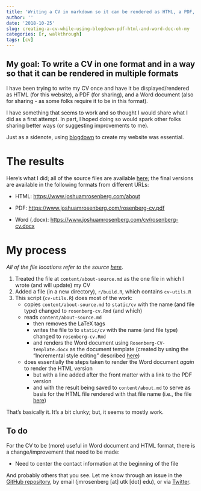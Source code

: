 ```yaml
---
title: 'Writing a CV in markdown so it can be rendered as HTML, a PDF, and a Word document'
author: ''
date: '2018-10-25'
slug: creating-a-cv-while-using-blogdown-pdf-html-and-word-doc-oh-my
categories: [r, walkthrough]
tags: [cv]
---
```


## My goal: To write a CV in one format and in a way so that it can be rendered in multiple formats

I have been trying to write my CV once and have it be displayed/rendered as HTML (for this website), a PDF (for sharing), and a Word document (also for sharing - as some folks require it to be in this format).

I have something that seems to work and so thought I would share what I did as a first attempt. In part, I hoped doing so would spark other folks sharing better ways (or suggesting improvements to me).

Just as a sidenote, using [blogdown](https://bookdown.org/yihui/blogdown/) to create my website was essential.

# The results

Here's what I did; all of the source files are available [here](https://github.com/jrosen48/utk-homepage); the final versions are available in the following formats from different URLs:

- HTML: [https://www.joshuamrosenberg.com/about](https://www.joshuamrosenberg.com/about/)

- PDF: [https://www.joshuamrosenberg.com/rosenberg-cv.pdf](https://www.joshuamrosenberg.com/rosenberg-cv.pdf) 

- Word (.docx): [https://www.joshuamrosenberg.com/cv/rosenberg-cv.docx](https://www.joshuamrosenberg.com/cv/rosenberg-cv.docx)

# My process

*All of the file locations refer to the source [here](https://github.com/jrosen48/utk-homepage)*.

1. Treated the file at `content/about-source.md` as the one file in which I wrote (and will update) my CV
1. Added a file (in a new directory), `r/build.R`, which contains `cv-utils.R`
1. This script (`cv-utils.R`) does most of the work:
    - copies `content/about-source.md` to `static/cv` with the name (and file type) changed to `rosenberg-cv.Rmd` (and which)
    - reads `content/about-source.md`
        - then removes the LaTeX tags 
        - writes the file to to `static/cv` with the name (and file type) changed to `rosenberg-cv.Rmd`
        - and renders the Word document using `Rosenberg-CV-template.docx` as the document template (created by using the "Incremental style editing" described [here](https://rmarkdown.rstudio.com/articles_docx.html))
    - does essentially the steps taken to render the Word document *again* to render the HTML version
        - but with a line added after the front matter with a link to the PDF version
        - and with the result being saved to `content/about.md` to serve as basis for the HTML file rendered with that file name (i.e., the file [here](https://www.joshuamrosenberg.com/about/))
        
That's basically it. It's a bit clunky; but, it seems to mostly work.
        
## To do

For the CV to be (more) useful in Word document and HTML format, there is a change/improvement that need to be made:

- Need to center the contact information at the beginning of the file

And probably others that you see. Let me know through an issue in the [GitHub repository](https://github.com/jrosen48/utk-homepage), by email (jmrosenberg [at] utk [dot] edu), or via [Twitter](http://twitter.com/jrosenberg6432).